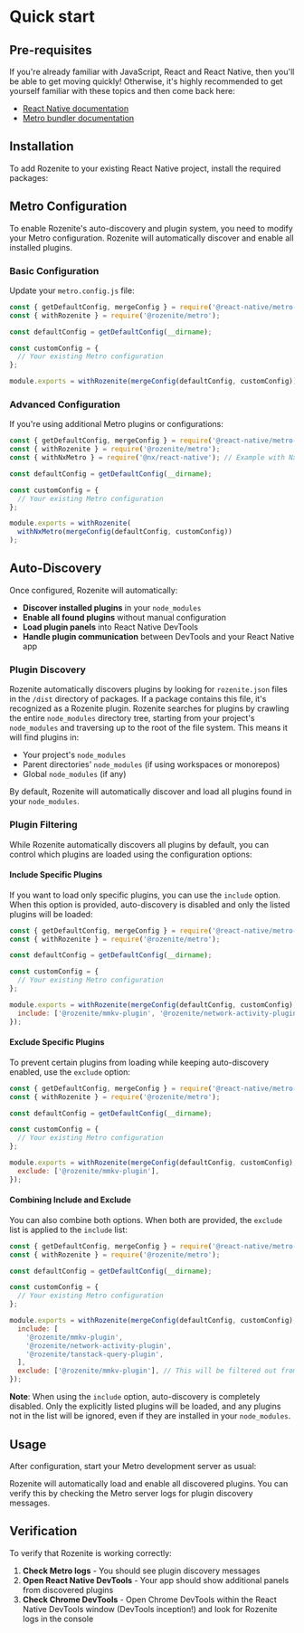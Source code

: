
# Quick start

## Pre-requisites

If you're already familiar with JavaScript, React and React Native, then you'll be able to get moving quickly! Otherwise, it's highly recommended to get yourself familiar with these topics and then come back here:

- [React Native documentation](https://reactnative.dev/)
- [Metro bundler documentation](https://facebook.github.io/metro/)

## Installation

To add Rozenite to your existing React Native project, install the required packages:

<PackageManagerTabs command="install -D @rozenite/metro" />

## Metro Configuration

To enable Rozenite's auto-discovery and plugin system, you need to modify your Metro configuration. Rozenite will automatically discover and enable all installed plugins.

### Basic Configuration

Update your `metro.config.js` file:

```javascript
const { getDefaultConfig, mergeConfig } = require('@react-native/metro-config');
const { withRozenite } = require('@rozenite/metro');

const defaultConfig = getDefaultConfig(__dirname);

const customConfig = {
  // Your existing Metro configuration
};

module.exports = withRozenite(mergeConfig(defaultConfig, customConfig));
```

### Advanced Configuration

If you're using additional Metro plugins or configurations:

```javascript
const { getDefaultConfig, mergeConfig } = require('@react-native/metro-config');
const { withRozenite } = require('@rozenite/metro');
const { withNxMetro } = require('@nx/react-native'); // Example with Nx

const defaultConfig = getDefaultConfig(__dirname);

const customConfig = {
  // Your existing Metro configuration
};

module.exports = withRozenite(
  withNxMetro(mergeConfig(defaultConfig, customConfig))
);
```

## Auto-Discovery

Once configured, Rozenite will automatically:

- **Discover installed plugins** in your `node_modules`
- **Enable all found plugins** without manual configuration
- **Load plugin panels** into React Native DevTools
- **Handle plugin communication** between DevTools and your React Native app

### Plugin Discovery

Rozenite automatically discovers plugins by looking for `rozenite.json` files in the `/dist` directory of packages. If a package contains this file, it's recognized as a Rozenite plugin.
Rozenite searches for plugins by crawling the entire `node_modules` directory tree, starting from your project's `node_modules` and traversing up to the root of the file system. This means it will find plugins in:

- Your project's `node_modules`
- Parent directories' `node_modules` (if using workspaces or monorepos)
- Global `node_modules` (if any)

By default, Rozenite will automatically discover and load all plugins found in your `node_modules`.

### Plugin Filtering

While Rozenite automatically discovers all plugins by default, you can control which plugins are loaded using the configuration options:

#### Include Specific Plugins

If you want to load only specific plugins, you can use the `include` option. When this option is provided, auto-discovery is disabled and only the listed plugins will be loaded:

```javascript
const { getDefaultConfig, mergeConfig } = require('@react-native/metro-config');
const { withRozenite } = require('@rozenite/metro');

const defaultConfig = getDefaultConfig(__dirname);

const customConfig = {
  // Your existing Metro configuration
};

module.exports = withRozenite(mergeConfig(defaultConfig, customConfig), {
  include: ['@rozenite/mmkv-plugin', '@rozenite/network-activity-plugin'],
});
```

#### Exclude Specific Plugins

To prevent certain plugins from loading while keeping auto-discovery enabled, use the `exclude` option:

```javascript
const { getDefaultConfig, mergeConfig } = require('@react-native/metro-config');
const { withRozenite } = require('@rozenite/metro');

const defaultConfig = getDefaultConfig(__dirname);

const customConfig = {
  // Your existing Metro configuration
};

module.exports = withRozenite(mergeConfig(defaultConfig, customConfig), {
  exclude: ['@rozenite/mmkv-plugin'],
});
```

#### Combining Include and Exclude

You can also combine both options. When both are provided, the `exclude` list is applied to the `include` list:

```javascript
const { getDefaultConfig, mergeConfig } = require('@react-native/metro-config');
const { withRozenite } = require('@rozenite/metro');

const defaultConfig = getDefaultConfig(__dirname);

const customConfig = {
  // Your existing Metro configuration
};

module.exports = withRozenite(mergeConfig(defaultConfig, customConfig), {
  include: [
    '@rozenite/mmkv-plugin',
    '@rozenite/network-activity-plugin',
    '@rozenite/tanstack-query-plugin',
  ],
  exclude: ['@rozenite/mmkv-plugin'], // This will be filtered out from the include list
});
```

**Note**: When using the `include` option, auto-discovery is completely disabled. Only the explicitly listed plugins will be loaded, and any plugins not in the list will be ignored, even if they are installed in your `node_modules`.

## Usage

After configuration, start your Metro development server as usual:

<PackageManagerTabs command="start" />

Rozenite will automatically load and enable all discovered plugins. You can verify this by checking the Metro server logs for plugin discovery messages.

## Verification

To verify that Rozenite is working correctly:

1. **Check Metro logs** - You should see plugin discovery messages
2. **Open React Native DevTools** - Your app should show additional panels from discovered plugins
3. **Check Chrome DevTools** - Open Chrome DevTools within the React Native DevTools window (DevTools inception!) and look for Rozenite logs in the console
